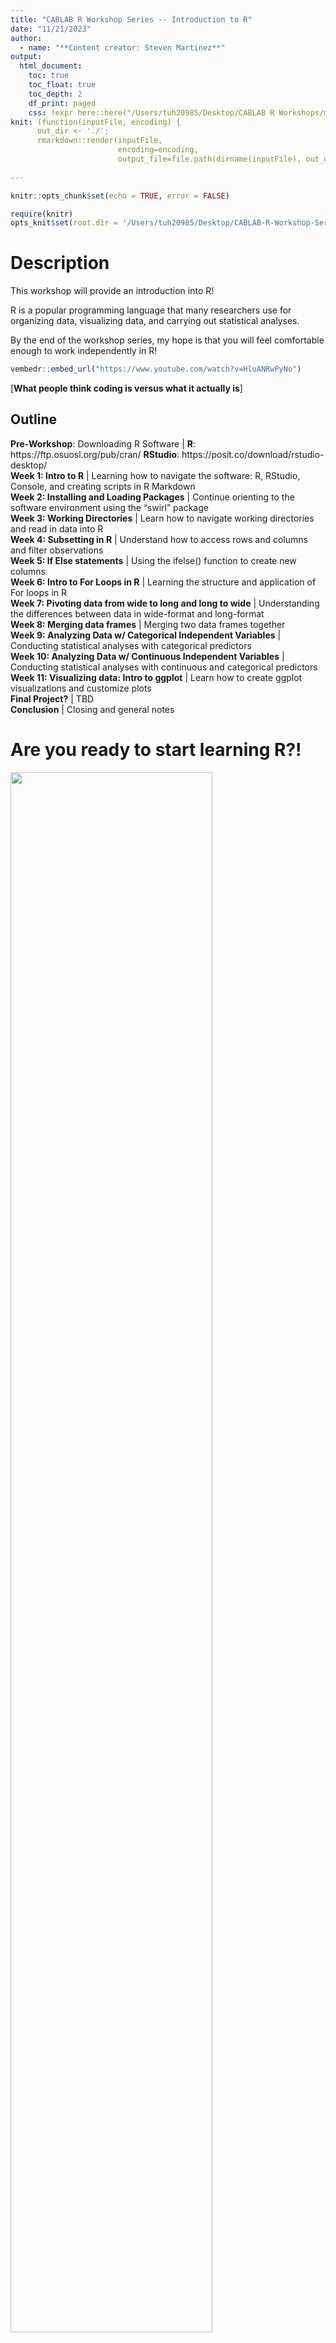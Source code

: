 ```yaml
---
title: "CABLAB R Workshop Series -- Introduction to R"
date: "11/21/2023"
author: 
  - name: "**Content creator: Steven Martinez**"
output:   
  html_document:
    toc: true
    toc_float: true
    toc_depth: 2
    df_print: paged
    css: !expr here::here("/Users/tuh20985/Desktop/CABLAB R Workshops/misc/style_bootcamp_sm.css")
knit: (function(inputFile, encoding) { 
      out_dir <- './';
      rmarkdown::render(inputFile,
                        encoding=encoding, 
                        output_file=file.path(dirname(inputFile), out_dir, 'index.html')) })
      
---
```


```r

knitr::opts_chunk$set(echo = TRUE, error = FALSE)

```


```r

require(knitr)
opts_knit$set(root.dir = '/Users/tuh20985/Desktop/CABLAB-R-Workshop-Series-main/')

```

# Description

This workshop will provide an introduction into R! 

R is a popular programming language that many researchers use for organizing data, visualizing data, and carrying out statistical analyses.

By the end of the workshop series, my hope is that you will feel comfortable enough to work independently in R!


```r
vembedr::embed_url("https://www.youtube.com/watch?v=HluANRwPyNo")
```
[**What people think coding is versus what it actually is**]



## Outline

| **Pre-Workshop**: Downloading R Software | **R**: https://ftp.osuosl.org/pub/cran/ **RStudio**: https://posit.co/download/rstudio-desktop/
| **Week 1: Intro to R** | Learning how to navigate the software: R, RStudio, Console, and creating scripts in R Markdown
| **Week 2: Installing and Loading Packages** | Continue orienting to the software environment using the "swirl" package
| **Week 3: Working Directories** | Learn how to navigate working directories and read in data into R
| **Week 4: Subsetting in R** | Understand how to access rows and columns and filter observations
| **Week 5: If Else statements** | Using the ifelse() function to create new columns
| **Week 6: Intro to For Loops in R** | Learning the structure and application of For loops in R
| **Week 7: Pivoting data from wide to long and long to wide** | Understanding the differences between data in wide-format and long-format
| **Week 8: Merging data frames** | Merging two data frames together
| **Week 9: Analyzing Data w/ Categorical Independent Variables** | Conducting statistical analyses with categorical predictors
| **Week 10: Analyzing Data w/ Continuous Independent Variables** | Conducting statistical analyses with continuous and categorical predictors
| **Week 11: Visualizing data: Intro to ggplot** | Learn how to create ggplot visualizations and customize plots
| **Final Project?** | TBD 
| **Conclusion** | Closing and general notes





# Are you ready to start learning R?!

![](R memes/Learning_R.jpeg){width=80%}



# Pre-Workshop: Downloading R Software 

Before the workshop:

1. Download a **R CRAN Mirror**, which basically just hosts the R programming language that we will be using in RStudio. https://cran.r-project.org/

2. Download **RStudio**, which is the main software that we will be using to work with R. https://posit.co/download/rstudio-desktop/

3. Download the **CABLAB-R-Workshop-Series** folder from the CABLAB R Workshop Github by pressing the green 'Code' button and downloading the ZIP folder. This is the folder containing the all the files we will be working with for the purposes of this workshop.


![](images/zip folder.png){width=100%}


# Week 1: Intro to R 

## Opening a new R Markdown File

To get things started, open R Studio. Then, let's try opening a new R Markdown document, by clicking File > New File > R Markdown...

![](images/R Markdown.png){width=100%}

This should produce a dialogue box where you can enter the name of the script and your name before selecting OK.

![](images/R Markdown script.png){width=40%}

Next, let's clear out all of the default text that appears in a new R Markdown document, which I have highlighted below:

![](images/R Markdown erase.png){width=70%}



## Intro to R Markdown

In a typical coding script, every line must contain code that the language could interpret. If you want to include notes, you have to include a hash mark (#) before any code in order for the program to “ignore this line”. So, in order to leave ourselves any notes, we had to use hash marks, which can get a bit annoying. However, an R Markdown script does the same things as a typical coding script, but it's more user friendly.

With R Markdown, any code that you would like R to interpret belongs in the coding chunk as illustrated below!

![](images/R Markdown insert code.png){width=35%}

If we want to leave notes, we don’t have to “comment it out”. We can just write long-winded narration that can help others understand why we coded what we coded and what that code does. 

That’s because a typical script will interpret any text as a command, unless the text is otherwise marked by a hashtag (#). An R markdown script only interprets things as code when we tell it to, and we tell it what is code by creating a chunk. Chunks are marked by three backticks (```) followed by a {r} and, on another line, three more backticks.

![](images/R Markdown blah blah blah.png){width=35%}

A typical script can’t make sense of this, though. We need to use R markdown scripts to do it. You might be thinking, though, that manually denoting code from non-code seems like extra work, and it is a little bit, but it can also be a lot more convenient because the output of any given chunk will appear in the R Studio Console Window. By output, we just mean the product, sum, or status of whatever calculation or item you are asking R to compute and show you.

R Markdown grants us greater control over what we see and when we see it. To demonstrate, let’s start by creating a new chunk in our markdown document and entering what we see in the image above, you can then follow along with the next bit:

```r

2 + 2

```


With a typical script, if we want to know the output of a line we ran awhile ago, we either have to rerun it or scroll through the console to find it. With Markdown we can minimize entire chunks and their output by using the minimization button [![Minimization Arrow](images/ChunkMin.png)] on the left side of the window. 

If we want to hide output, we can use the expand/collapse button [![Minimize Command](images/OutputMin.png)] on the right side of the output window.

We can choose exactly what we want to run using the the "*Run*" command [![Run Command](images/ChunkRun.png)] in the upper right corner of the chunk.

Also of note, the down-facing arrow (second icon in the upper right corner of the code block) will tell R "Run all of the blocks of command that I have before this block" [![Run All Chunks Command](images/ChunkRunAll.png)]. It can be helpful if you make a mistake and don't want to manually rerun all of the previous blocks one by one to get back to where you were. It also makes your code very easy for other people to run. They can quite literally do it with the click of a button! 

If we click the cog icon in the same tray, we can access the output options and manipulate where output appears and what it looks like, but that's beyond the scope of this review [![Settings Command](images/ChunkSettings.png)].


# Week 2: Installing and Loading Packages

## What's a "Package"?

Packages in R are synonymous with libraries in other languages. They are more or less convenient short-cuts or functions someone else already programmed to save us some work. Somebody else already figured out a very quick way to compute a function so now we don’t have to! We just use their tools to do it.

Every new package is centralized in R’s repository, so even though thousands of people are working on these things independently, you don’t need to leave R to find them. Before they can be used, they must be installed, and you can do that pretty simply:

```r

install.packages("PACKAGENAME")

```

If you need to update a package, you can just re-run the above code. If you’re using R Studio, you can also see a list of your packages and their associated descriptions in the ‘Packages’ Tab of your Viewer Window.

![**Packages tab of viewer window where one can visualize previously installed packages**](images/R Packages.png){width=50%}



Now we’ve installed a package, that doesn’t mean we can use it yet. We need to tell R “We want access to the functions this package has during this session" by calling it with the library() command.

```r

library(PACKAGENAME)

```

Notice that we drop the quotation marks now. We just specify the (case-sensitive) package name and it lets R know we are planning on using that this session.

You might be wondering why we need to take this extra step. Sometimes different packages use the same commands, so having more than one of those active at the same time could confuse R (When this does happen, R will usually tell you). Sometimes packages take up a lot of disk space, so having ALL of your packages initialized at once might leave your computer running extremely slow. It’s the same for most languages.

If we ever want to explore the functions contained within a package in conjunction with examples, we can either go to the R documentation website or type ‘??PackageName’ into the Console, which will then populate the Help Tab of the Viewer Window with information on the package.

Let's try installing and loading in a few package for practice. Let's install and load the following packages in R: naniar, report, tidyverse, dplyr, Matrix, lme4, lmerTest, and ggplot2

## Week 2 Exercise: Installing and Loading Packages
```r


  
```


```r

install.packages("naniar", repos = "http://cran.us.r-project.org")
install.packages("report", repos = "http://cran.us.r-project.org")
install.packages("tidyverse", repos = "http://cran.us.r-project.org")
install.packages("dplyr", repos = "http://cran.us.r-project.org")
install.packages("Matrix", repos = "http://cran.us.r-project.org")
install.packages("lme4", repos = "http://cran.us.r-project.org")
install.packages("lmerTest", repos = "http://cran.us.r-project.org")
install.packages("ggplot2", repos = "http://cran.us.r-project.org")

library(naniar)
library(report)
library(tidyverse)
library(dplyr)
library(Matrix)
library(lme4)
library(lmerTest)
library(ggplot2)

```

[Click for solution](https://github.com/steventmartinez/CABLAB-R-Workshop-Series/blob/main/exercise_solutions/week2_exercise.R)



##  Week 2 Assignment: Install and Load "swirl" library and complete "R Programming: The basics of programming in R"  
Swirl is a really cool package in R that teaches you R programming and data science interactively, at your own pace, and right in the R console! For our first assignment, I think swirl explains some fundamental concepts in a way better than I can, so let's tackle the **"R Programming: The basics of programming in R"** course and complete **Module 1: Basic Building Blocks** in swirl.

Some of it will make sense, and some of it won't (and that's okay!), but I think swirl does a pretty good job of orienting people to how basic operations in R work, and I think this is especially helpful before we start working with any actual data. 

Let's give this a try and we can talk through any problems people ran into during our next workshop. I've attached some screenshots below demonstrating how to install and load swirl().

![](images/R swirl 1.png){width=70%}


![](images/R swirl 2.png){width=70%}


# Week 3: Working Directories 

## Working Directories in R: What is a Working Directory?

Hopefully swirl() has helped you feel a bit more comfortable in navigating R. Today we will focus on working with directories in R.

A working directory is a fancy term that refers to the default location where R will look for files you want to load and where it will put any files you save. Like any other language or program, R needs to be told where the data that we’d like to work with is located on our computer. It doesn’t just know automatically. 

Below we'll use the getwd() command to check out where where your current working directory is.

Using the list.files() command will show you what files exist in your current working directory.

```r

getwd() #get your current working directory

list.files() #Use list.files() to check the contents of your working directory


```


## Working Directories in R: Specifying your Working Directory

In order to work with the data that we want to work with, we’ll have to tell R where the files are located, so we can create a new variable containing a filepath to make this process simple so we aren’t writing it out multiple times. Filepaths will differ based on whether you are using a Windows versus a Mac. If you're using a Windows computer, it's likely your file path will exist within your "C:/ Drive". If you're on a Mac, it's likely your file path will start with a forward slash "/". If you're not sure of your path, R makes it relatively easy to find it.

You can press tab when your cursor is to the left of the slash to see a list of directories contained within your computer.

```r
# For Windows
Path <- "C:/"

# For Mac
Path <- "/"
``` 

Here’s an example of what you should see:

![**An example of R’s Tab-Controlled drop-down menus**](images/R tab.png){width=30%}


Pressing tab again will enter into a directory, thus showing me the contents of that directory. From there, I can keep hitting tab until I get to the directory, or folder, that contains the files I want to work with. I can then save this filepath, which is just what we call a string (i.e., text that does not contain a quantitative value), as an object named Path. We do so by placing the object on the left of an equal sign (=) or an arrow (<-) and the value that object is taking on the right side of it.

Below, let's assign the filepath where our CABLAB R Workshop Series folder exists to an object called "Path".

```r

# For Windows
Path <- "C:/Users/tuh20985/Desktop/CABLAB-R-Workshop-Series-main/datasets/"

# For Mac
Path <- "/Users/tuh20985/Desktop/CABLAB-R-Workshop-Series-main/datasets/"

```

This format of assigning a value to an object is really important and we’ll keep coming back to it throughout this tutorial!


## Intro to "Fright Night" dataset
For the purposes of this project, we are going to work with the Fright Night dataset! The Fright Night project took place in 2021 at the Eastern State Penitentiary's annual "Halloween Nights" haunted house event in Philadelphia. 116 participants completed a haunted house tour as part of a research study assessing the relationship between threat and memory. 

Specifically, we explored 2 main research questions: 1) How does naturalistic threat affect memory accuracy?; and 2) Does naturalistic threat affect the way in which we communicate our memories? 

![](images/Halloween Nights.png){width=60%}

Participants toured four haunted house segments (Delirium, Take 13, Machine Shop, and Crypt) that included low-threat and high-threat segments. Delirium and Take 13 were low-threat segments, whereas Machine Shop and Crypt were high-threat segments. 

To assess memory accuracy, we focused on temporal memory accuracy specifically. Temporal memory refers to memory for the order in which events occur. To measure temporal memory within our study, we focused on accuracy on the recency discrimination task that participants completed for each haunted house segment. As part of the recency discrimination task, participants were shown pairs of trial-unique events within each haunted house segment and asked to select which event came first. In this way, we can determine the accuracy of people's temporal memory for the order of the events they experienced. 


![](images/fright night study design.png){width=70%}



![](images/recency discrimination example.png){width=70%}



![](images/recency discrimination full.png){width=70%}


To assess communication styles during memory recall, we focused on the free recall memory task where we asked participants to freely recall their memory for each haunted house segments. We fed the free recall memory transcripts into a natural language processing instrument called the Linguistic Inquiry and Word Count (LIWC) software. LIWC calculates the percentage of words in a given text that belong to linguistic categories that have been shown to index psychosocial constructs. In the example attached below, you can see the percentage of words that contribute to a linguistic category called "Authenticity" which is thought to reflect perceived honesty and genuineness, and the percentage of words that belong to a linguistic category called "Analytical Thinking", which is thought to reflect formal or logical thinking.

![](images/LIWC example.png){width=70%}


There were also 3 experimental conditions: Control, Share, and Test.

**Control condition**: Participants were instructed to tour the haunted house segment as they normally would.

**Share condition**: Participants were instructed to tour the haunted house segment in anticipation of an opportunity to post about their experience on social media afterwards.

**Test condition**: Participants were instructed to tour the haunted house segment in anticipation of being tested on their knowledge of the haunted house segment afterwards.

For the first two segments (Delirium and Take 13), all participants toured the segment in the Control condition. However, in the last two segments (Crypt and Machine Shop), some participants toured the segments in the Control condition, other participants toured Machine Shop in the Share condition and Crypt in the Test condition, while other participants toured Machine Shop in the Test condition and Crypt in the Share condition.

After completing the haunted house tour, participants were assessed at two time points: immediately afterwards and again 1-week later. During the Immediate assessments, participants completed a recency discrimination task and freely recalled their memory for 1 low-threat and 1-high threat haunted house segment. During the one week-delay assessments, participants completed a recency discrimination task and freely recalled their memory for *all* haunted house segments. Check out the study design below as well as the vignette illustrating when the three experimental conditions (i.e., Control, Share, and Test) took place throughout the haunted house tour.

![](images/fright night study design conditions.png){width=60%}


Now that we have a better idea about the study design, we can finally start working with some data!

The dataset that we will be working with for the purposes of the workshop is titled **frightnight_practice.csv**.

## What is a "data frame"?
Before we load in the data, I want to highlight a little terminology. The data that R works with is always contained within what we call a ‘dataframe’. A dataframe represents the same thing that a spreadsheet represents in Excel. It contains many cells that are situated into columns (which have names) and rows (which may or may not have names). 


## How do I load data into R?
There are many ways to load data into R and they all depend upon what format the data is in. R can handle data from .csv, .xlsx, .txt, .html, .json, SPSS, Stata, SAS, among others. R also has it’s own data format (.RDA, .Rdata). With the exception of .RDA, .csv is often the cleanest means of reading in data. We won’t cover the other formats, but they are fairly exhaustively covered *<hyperlink/in this tutorial/>*. https://www.datacamp.com/tutorial/r-data-import-tutorial

Before reading in our fright night practice data CSV file, we need to use the setwd() function to tell R where to look for our CSV file. Let's use the Path object that we created earlier.

In the most basic sense, we can load our fright night practice data CSV data file using the read.csv() function like this:
```r

setwd(Path) #use the setwd() function to assign the "Path" object that we created earlier as the working directory
df <- read.csv(file = "frightnight_practice.csv") #Load in the fright night practice csv file

```


The setwd() command accepts our Path variable and tells R where to look for our .csv file. The read.csv() command actually loads in the data. If done correctly, we should see our R Environment populate with a dataframe labeled df.

![](images/df environment.png){width=70%} 

A visualization of the Environment Window. Note that the number of observations and variables may be different from the dataframe you are currently reading in.
If you click on df in the environment, it will open in a new tab of your Source Window (The same window you are likely writing script in) where you can view it. However, we can also look at the data in our markdown file though by entering the head() command from base R, which will show us the first few lines:

```r

head(df) #will show you a subset of rows within the Data Frame
View(df) #will open up the full data frame like you would in Excel

```


Amazing! Now we have hundreds of columns of data, like we should. We might also notice that the first row of column is PID, which refers to each participant's ID. You'll see that each participant has 6 rows. Remember that there were two stages of assessment: 1) Immediately after the haunted house tour; and 2) A delay 1-week later. Participants were tested on 2 of the 4 haunted house segments during the Immediate Stage, and they were tested on all 4 haunted house segments during the One-Week Delay stage. As a result, every participant should have 6 rows.

**PID** column -- The participant IDs.

**Section** column -- The name of each haunted house segment.

**Stage** column -- Whether the assessment was immediately afterwards or 1 week later.

**Condition** column -- Participants completed the haunted house segment in the Baseline, Share, or Test condition.

**Fear.rating** column -- Participants were also asked to rate how fearful they found each haunted house segment immediately afterwards.

**TOAccuracy** column -- Their accuracy score on the recency discrimination task for each haunted house segment

**Recall** column -- their free recall for each haunted house segment



## Week 3 Exercise: Working Directories

**1)** Read in the df_wide CSV file and store it in an object called "df_wide"

**2)** Print out the first few rows using the head() function

**3)** Open up the df_wide dataframe by using the View() function OR by clicking on the df_wide dataframe in the global environment
```r


  
```

```r

# For Mac
Path <- "/Users/tuh20985/Desktop/CABLAB-R-Workshop-Series-main/datasets/"

#set working directory
setwd(Path) #use the setwd() function to assign the "Path" object that we created earlier as the working directory

#Read in the df_wide CSV file
df_wide <- read.csv(file = "df_wide.csv")

#head()
head(df_wide)

#View()
View(df_wide)

```

[Click for solution](https://github.com/steventmartinez/CABLAB-R-Workshop-Series/blob/main/exercise_solutions/week3_exercise.R)



## Week 3 Assignment: Working Directories 
There will be no week 3 assignment :) 



# Week 4: Subsetting data

By looking at the dataframe, we can see that we aren’t working with a perfectly clean dataset: some of the rows have missing data! And we don't really need all of the columns in the dataframe to do the analyses that we're interested in doing.

So how do we access rows? How do we access columns? And how can we check what data is missing?

dataframe$column will print out all the rows in that column. Let's print out all the participant IDs that exist in the data frame.

For the purposes of this week's workshop, let's read in the frightnight_practice CSV file

```r

# For Mac
Path <- "/Users/tuh20985/Desktop/CABLAB-R-Workshop-Series-main/datasets/"

#set working directory
setwd(Path) #use the setwd() function to assign the "Path" object that we created earlier as the working directory

df <- read.csv(file = "frightnight_practice.csv") #Load in the fright night practice csv file


```


```r

df$PID 

```


What if we want to see a specific row? Let’s say row 2 within that column? To reference a specific row in a given column, I can add brackets and the number of that row behind it:

The code below will print out the second row in the PID column.

```r

df$PID[2]


```


However, we can also index the column using it’s relative position. Knowing that the PID column is the first column, I can use bracket notation. Bracket notation is super helpful once you understand its structure. It helps me to think of it as [rows, columns]. Any number that appears before the comma will reference rows, and any number that appears after the comma will reference columns.

By including the name of the data frame before the bracket notation, we can pull certain rows and columns from that data frame

```r

df[1,] # print the first row across all columns
df[,2] # print column 2
df[1,2] # print the first row in column 2


```

Now that we know how to reference rows and columns, let's talk about subsetting! Subestting is when we filter rows or columns in a given data frame.

## Conditional Subsetting

Let's say we only cared about participants' experiences for the Infirmary section of the haunted house. In order to do this, let's talk about how operators work in R.

```r

#print TRUE or False for whether a row in the Section column reflects "Infirmary" or not
df$Section == "Infirmary" 

```

Notice the two equals signs (==). When two value operators (=, >, <, !) are placed next to each other in R, and many other languages, we aren’t assigning a value to an object; we are comparing the values between two different objects. In this instance, using two equals signs, if the two values are equal, it would produce a TRUE value; if not, then a FALSE. This variable which can only take the value of either True or False is called a boolean. When we tell R to compare the value on the right with this specific column, what it is mechanically doing is iterating through each row within this column, comparing the column value, and noting whether the conditional is True or False


## Subsetting rows!

So, we could theoretically plug just about any conditional statement in our subset approaches and subset the data as we wish:

Approach 1 will show how to subset specific rows that we care about using bracket notation.

Approach 2 will show how to subset specific rows using the very popular subset() function

Let's subset the rows that belong to participant 1001.
```r

# The nrow() command outputs how many rows the data frame has
# We're doing this to show that both approaches yield the same result

# Approach 1: Bracket notation
df_1001 <- df[df$PID == "1001",]
nrow(df_1001)


#Approach 2: subset() function
df_1001 <- subset(df, PID == "1001")
nrow(df_1001)

```


## Subsetting rows based on multiple conditions

What if, rather than subsetting based on one condition (i.e., rows that belong to participant 1001), we wanted to subset based on multiple conditions? 

We can take advantage of OR (i.e., |) and AND (i.e., &) operators.

Below, we will be subsetting all rows where the assessment is based on the Infirmary or Asylum haunted house segments.
```r

df_multiple_conditions <- subset(df, Section == "Infirmary" | Section == "Asylum")

```


Here, we are telling R to subset all rows where Section is equal to Infirmary OR Asylum. As you can tell, leveraging the OR (|) or ANd (&) operators within the subset() function can be especially powerful.


Now that we've talked about subsetting rows, let's talk about subsetting columns.

## Subsetting columns!

As mentioned above, we can also subset columns! We can use the same 2 approaches (bracket notation and subset() function) to subset columns

Approach 1 will show how to subset specific columns that we care about using bracket notation.

Approach 2 will show how to subset specific columns using the same subset() function

Let's subset the following columns: PID, Section, Stage, Recall

```r

# Approach 1: Bracket notation
cols <- c("PID", "Section", "Stage", "Recall") #create a vector of column names that we want to subset
df_sub <- df[, cols] #use bracket notation to pull the columns that we included in the "cols" vector from the df data frame.


#Approach 2: subset() function
df_sub <- subset(df, select=c(PID, Section, Stage, Recall))

```



## Week 4 Exercise: Subsetting data

**1)** Create a new data frame called "df2" and subset the following columns from the df data frame: PID, Section, Stage, Fear.rating, and TOAccuracy.

**2)** Do this using bracket notation

**3)** Repeating this using the subset() function.
```r


  
```

```r

#Create a new data frame called "df2" and subset the following columns from the df data frame: PID, Section, Stage, Fear.rating, and TOAccuracy
# Approach 1: Bracket notation
cols <- c("PID", "Section", "Stage", "Fear.rating", "TOAccuracy") #create a vector of column names that we want to subset
df2 <- df[, cols] #use bracket notation to pull the columns that we included in the "cols" vector from the df data frame.


#Approach 2: subset() function
df2 <- subset(df, select=c(PID, Section, Stage, Fear.rating, TOAccuracy))

```

[Click for solution](https://github.com/steventmartinez/CABLAB-R-Workshop-Series/blob/main/exercise_solutions/week4_exercise.R)


## Missing data 

What if we wanted to see which rows had missing values (e.g., NA) or not?

Let's use the is.na() function to determine which rows have missing values in the TOAccuracy column

```r

is.na(df$TOAccuracy)

```

This will produce an array of TRUEs and FALSEs of the same length as the rows in the dataframe, because each individual TRUE and FALSE is telling us whether each row in that column meets the condition we defined. If we see a FALSE in the first position, we know that the first row does NOT have a missing value. If we see a TRUE, we know that the second row does NOT have a Temporal Memory accuracy score. 

But how can we create a data frame that does not have any missing data (i.e., rows that are blank or have an 'NA' in it)?

Here, we can use bracket notation to create a new data frame called "df_complete" that only includes data that is NOT missing in the TOAccuracy column in the df data frame. By putting an exclamation point in front of the is.na() function, this is our way of telling R that we want it to do the inverse of the is.na() function!
```r

#is.na() function
df_complete <- df[!is.na(df$TOAccuracy),]


```


What if, instead of removing rows that have a missing value in ONE column, we wanted to remove any rows that have a missing value in ANY column?

Rather than using the is.na() function, I personally like to use the complete.cases() function for situations like this.

```r

df_complete <- df[complete.cases(df), ]

```

Here, we are again using bracket notation to tell R, within the df data frame, remove any rows that have a missing value in ANY column in the df data frame. Push the remaining non-empty rows into a new data object called "df.complete".



## Week 4 Assignment: Subsetting data

For this week's assignment, let's continue focusing on subsetting in R.

**1)** Create a new data frame and subset the following columns from the df data frame: PID, Section, Stage, Recall, TOAccuracy

**2)** Create a subset of the data that only contains TOAccuracy scores greater than .40

**3)** Remove any rows that have a missing value in any column

```r


  
```

```r

#Subset the following columns: PID, Section, Stage, Recall, TOAccuracy
df_clean <- subset(df, select=c(PID, Section, Stage, Recall, TOAccuracy))

#Create a subset of the data that only contains TOAccuracy scores greater than .40
df_clean <- subset(df_clean, TOAccuracy > .40)
nrow(df_clean)

#Remove any rows that have a missing value in any column
df_clean <- df_clean[complete.cases(df_clean), ]

```


# Week 5: If Else statements 

## If else statements

Let's use an If Else statement to create a new column that represents whether a Section was a high threat or low threat section.

The structure for ifelse() statements is as follows: dataframe$name_of_new_column <- if the value in the Section column has a cell that = "Infirmary", we will insert a value of "Low" in the new Threat column for that cell, else, insert a value of "High" to represent high threat. 

```r

df$Threat <- ifelse(df$Section == "Infirmary", "Low", "High")

```

However, Infirmary wasn't the only Low threat column! We need to find a way to use the ifelse() function to tell R if the Section is equal to Infirmary OR Asylum, assign a value of "Low", else, assign a value of "High".

We can do this with more than one conditions using the OR (i.e., |) operator or the AND (i.e., &) operator.

The "|" operator means OR in R language. Using the "|" operator allows you to include multiple conditions.


```r

df$Threat <- ifelse(df$Section == "Infirmary" | df$Section == "Asylum", "Low Threat", "High Threat")

```

Here, if Section == "Infirmary" OR if Section == "Asylum", assign a "Low" value in the Threat column. Else, assign a "High" value. 


## Re-organizing the position of columns

So we just created this Threat column. Any time you create a new column, it appears at the end of the data frame.

What if we wanted to organize our columns in a certain order?

We can do this in multiple ways:

Approach 1: Re-organize multiple columns in a data frame using the subset() function.

Approach 2: Re-organize one specific column in a data frame using the relocate() function.

```r

#Approach 1: Re-organize multiple columns in a data frame
df_reorganized <- subset(df, select=c(PID, Stage, Section, Group, Threat, Recall)) #if we want to include all the columns, this may take a while...

#Approach 2: Re-organize one specific column in a data frame
df_reorganized <- df %>% relocate(Threat, .after = Group) #Can relocate columns *after* a certain column
df_reorganized <- df %>% relocate(Threat, .before = Recall) #Can relocate columns *before* a certain column

```



## Week 5 Exercise: If Else statements

Given that Eastern State Penitentiary updates its haunted house segments every year, let's clarify which year haunted house segments were introduced. Infirmary and Ghostly Grounds were introduced in 2019, whereas Asylum and Devil's Den are newer segments and were introduced in 2021.

**1)** Use the ifelse() function to create a new column called Year, where, if the Section was equal to Infirmary or Ghostly Grounds, assign a value of "2019", else, assign a value of "2021".

```r


  
```

```r

df$Year <- ifelse(df$Section == "Infirmary" | df$Section == "GhostlyGrounds", "2019", "2021")


```

[Click for solution](https://github.com/steventmartinez/CABLAB-R-Workshop-Series/blob/main/exercise_solutions/week5_exercise.R)



## Week 5: More advanced ifelse statements

For the purposes of this example, let's subset a data frame with the following columns: PID, Section, Stage, Condition, TOAccuracy.

Using the ifelse() function, we're going to categorize Temporal Memory Accuracy performance in 3 groups: High, Medium, or Low.

Let's make a new column called "MemoryStrength" where a Temporal Memory Accuracy score less than or equal to .3 is "Low", any Temporal Memory Accuracy score between .3 and .7 is "Medium", and a Temporal Memory Accuracy score greater than or equal to .7 is "High".

```r

#Subset a data frame with the following columns: PID, Section, Stage, Condition, TOAccuracy.
df_memory <- subset(df, select=c(PID, Section, Stage, Condition, TOAccuracy))


#a Temporal Memory Accuracy score less than or equal to .3 is "Low"
df_memory$MemoryStrength <- ifelse(df_memory$TOAccuracy <= .3, "Low", NA)


#any Temporal Memory Accuracy score between .3 and .7 is "Medium"
df_memory$MemoryStrength <-ifelse(df_memory$TOAccuracy > .3 & df_memory$TOAccuracy < .7, "Medium", df_memory$MemoryStrength)


#a Temporal Memory Accuracy score greater than or equal to .7 is "High".
df_memory$MemoryStrength <-ifelse(df_memory$TOAccuracy >= .7, "High", df_memory$MemoryStrength)


```



## Week 5 Assignment: If Else statements

**1)** Create a new data frame and subset the following columns from the df data frame: PID, Section, Stage, Recall, WordCount

**2)** We need to categorize Word Count during free recall in 3 groups: Long, Medium, or Short.

**3)** Use the ifelse() function to create a new column called "RecallLength" that meets the following criteria: Word count less than or equal to 40 is "Short", word count in between 40 and 60 is "Medium", and word count greater than oe equal to 60 is "Long"

```r


  
```

```r

#Subset a data frame with the following columns: PID, Section, Stage, Condition, WordCount
df_recall <- subset(df, select=c(PID, Section, Stage, Condition, WordCount))


#word count less than or equal to 40 is "Short"
df_recall$RecallLength <- ifelse(df_recall$WordCount <= 40, "Short", NA)


#word count in between 40 and 60 is "Medium"
df_recall$RecallLength<-ifelse(df_recall$WordCount > 40 & df_recall$WordCount < 60, "Medium", df_recall$RecallLength)


#word count greater than oe equal to 60 is "Long"
df_recall$RecallLength <-ifelse(df_recall$WordCount >= 60, "Long", df_recall$RecallLength)


```



# Week 6: Intro to For Loops

A for-loop is one of the main control-flow constructs of the R programming language. It is used to iterate over a collection of objects, such as a vector, a list, a matrix, or a dataframe, and apply the same set of operations on each item of a given data structure. 

Below, let's walk through the general structure of a for loop and run a quick example of a for loop that will loop through and print array of numbers

```r


# -- For Loop general expression ---
for (variable in sequence) {
    expression
}


# --- Using a for loop on an array of numbers ---
for (i in 1:10) {
    print(i)
}


```

As you can see, i represents a temporary variable that iterates through each value in the 1:10 sequence.

Given that we are using the print() function to print i, the output should print the 1:10 sequence.


## If Else statements in For Loops

Before we continue with for loops, let's do a quick refresher on "if else" statements because they are integral to for loops.

Last week, we went through how to use the ifelse() function to do "if else" statements, which we can do pretty concisely. However, using an "if else" statement within a for loop is a bit different.

```r

#General structure of if statement
if (condition) {
  expression
} else {
  expression
}

```


Next, let's go through some additional examples to get a better idea of how these "if else" statements actually work!

```r

# --- Example of if statement ---
team_A <- 3 # Number of goals scored by Team A
team_B <- 1 # Number of goals scored by Team B

if (team_A > team_B){
  print ("Team A wins")
}


# --- Example of if statement with the else statement explicitly mentioned ---
team_A <- 1 # Number of goals scored by Team A
team_B <- 3 # Number of goals scored by Team B

if (team_A > team_B){
    print ("Team A will make the playoffs")
} else {
    print ("Team B will make the playoffs")
}


```


So far so good. Next, let's wrap these if else statements in a for loop, which makes these arguments especially powerful.


```r

#Create a vector that includes the numbers ranging from 1 to 10.
x2 <- 1:10                      


#For loop where, if i = 1, print "The if condition is TRUE", else, print "The if condition is FALSE"
for (i in 1:length(x2)) {  
  if (x2[i] == 1) {
      print("The if condition is TRUE") }
  else {
      print("The if condition is FALSE")
  }
}
  
```

Lets break this code down in some more detail.

**1)** for (i in 1:length(x2)) { --- "i" is a temporary variable that store the values of the current position in the range of the for loop. In this case, we are telling R that we want "i" to represent each position within the length of the x2 vector, starting at 1 and going up until 10. "i" will iterate across each of these values (1-10)

**2)** if (x2[i] == 1) { --- This if statement is saying: if the value of i within x2 == 1. Add a new { to indicate the start of the if statement 

**3)** print("The if condition is TRUE") } --- print the result if the if statement is true and add a bracket } to signify that its the end of the if statement

**4)** else { --- add a new bracket { to signify that its the start of the else statement.

**5)** print("The if condition is FALSE") } -- print the result if the if statement is false and add a bracket } to signify that its the end of the ifelse statement.

**6)** } --- add a last } to indicate the end of the for loop!



## Week 6 Exercise: Intro to For Loops

**1)** Create a vector that includes the following letters: "A", "B", "C", "D", "E", "F"

**2)** Create a for loop where, if i = A, print This value represents A", else, print "This value does not represent A"
```r


  
```

```r

#Create a vector that includes the following letters: "A", "B", "C", "D", "E", "F"
x3 <- c("A", "B", "C", "D", "E", "F")                     


#Create a for loop where, if i = A, print This value represents A", else, print "This value does not represent A"
for (i in 1:length(x3)) {  
  if (x3[i] == "A") {
      print("This value represents A") }
  else {
      print("This value does not represent A")
  }
}


```

[Click for solution](https://github.com/steventmartinez/CABLAB-R-Workshop-Series/blob/main/exercise_solutions/week6_exercise.R)


Next, let's map the for loop onto the data we've been using! I'll also try to convert the structure of the ifelse() function into the structure of a for loop "if else" statement in case that context would be helpful.

```r

#An if else statement using the ifelse() function like we did earlier
#ifelse() function
df$newcolumn <- ifelse(df$Section == "GhostlyGrounds", 1, 0)

#Let's subset data just to make things easier to see
df_example <- subset(df, select=c(PID, Section))

#Remove any rows that have a missing value in any column
df_example <- df_example[complete.cases(df_example), ]

#Create an empty new column called "newcolumn"
df_example$newcolumn <- NA

#For Loop if else statement structure
for (i in 1:nrow(df_example)) { 
  if (df_example$Section[i] == "GhostlyGrounds") { 
      df_example$newcolumn[i] <- 1 
} else {
      df_example$newcolumn[i] <- 0 
}
}


```


Let's break down this for loop code in some more detail:

**1)** i in 1:nrow will iterate over the amount of rows in the df_example data frame

**2)** if the value in the df_example$Section column is equal to GhostlyGrounds

**3)** Assign a value of 1 to the "newcolumn" column

**4)** else

**5)** Assign a value of 0 to the newcolumn column.


Hopefully these examples provide a helpful understanding of how for loops actually work in R! 
  
  

## Week 6 Assignment: Intro to For Loops

**1)** Let's create a vector called x4 that contains the following values: "A", "B", "A", "D", "A", "F"

**2)** Create a for loop that iterates across all values in x4. If the value == A, print "This value represents A", else, print "This value represents, B, D, or F"

```r


  
```
  
```r

#Let's use a new example vector for the purpose of this assignment
x4 <- c("A", "B", "A", "D", "A", "F")


#For loop time!
for (i in 1:length(x3)) {
  if (x4[i] == "A") {
    print("This value represents A")
  } else {
    print("This value represents B, D, or F")
  }
}

```





# Week 7: Pivoting data from wide to long and long to wide

## Pivot a data frame from wide to long
When data exists in a "wide" format, that means that each participant only has 1 row.

When data exists in a "long" format, that means that each participant has more than 1 row. 

For the purposes of understanding how to pivot data frames, we will be using a new CSV file where each participant will only have 1 row and for illustrative purposes, the columns will reflect each participant's Temporal Memory Accuracy score for a given haunted house segment.

Importantly, in order to do most of the analyses that we did earlier (e.g., bivariate linear regression, multiple linear regression, linear mixed effects regression), we need to have the data in **long** format. The pivot_longer() function from the tidyr package in R can be used to pivot a data frame from a wide format to a long format.

So let's walk through how to convert data from wide format to long format using the new CSV file.

```r

# For Mac
Path <- "/Users/tuh20985/Desktop/CABLAB-R-Workshop-Series-main/datasets/"

#set working directory
setwd(Path) #use the setwd() function to assign the "Path" object that we created earlier as the working directory

#Read in the df_wide.csv file
df_wide <- read.csv(file = "frightnight_wide.csv")


#Approach 1: Basic Pivot longer
df_long <- df_wide %>% pivot_longer(
                        cols=c("Asylum_TOAccuracy", "GhostlyGrounds_TOAccuracy", "DevilsDen_TOAccuracy", "Infirmary_TOAccuracy"), #The names of the columns to pivot
                        names_to = "Section", #The name for the new character column
                        values_to = "TOAccuracy") #The name for the new values column


#Approach 2: Pivot longer using grep function
df_long <- df_wide %>% pivot_longer(
                          cols = grep("_", colnames(df_wide)),
                          names_to = c("Section", ".value"), 
                          names_sep = "_",
                          values_drop_na = TRUE)

```


Here, we pivoted the data frame from wide to long format using two approaches

In Approach 1, we did a basic pivot longer to convert the data from wide to long, where the new column that we created (Section) reflects the column names that we included in the cols=c argument of the pivot_longer function. The other new column that we created, TOAccuracy, contains the values that existed in the columns that we included in the cols=c argument of the pivot_longer function.

In Approach 2, we used the grep (which is a pattern matching function) and colnames (which references column names in a data frame) functions to search for naming patterns in the column names and create a new column called "Section" and the TOAccuracy column.

By using grep("_") to find all columns with a "_" in the column names, you can use the names_to= ("Section",".value") and the names_sep = ("_") arguments such that R will use the "_" pattern to make two columns: one column called "Section" with the words before the "_" appearing as the row values. For example, let's consider the column "Asylum_TOAccuracy". In this example, we are telling R that "Asylum" will appear in the rows for the new "Section" column that we created. The other new column will be named after whatever comes after the "_" and the row values will represent the values from each column that the cols = grep("_", colnames(df_wide)) captures.

Pivot_longer took me a super long time to fully understand, but hopefully this example helps!


## Pivot a data frame from long to wide

Data can also be converted from long to wide!

The pivot_wider() function from the tidyr package in R can be used to pivot a data frame from a long format to a wide format.

For the purposes of this example and to make things easier, let's just focus on one participant and a few select columns.

```r

#Subset all rows where PID == 1001
df_one_sub <- subset(df, PID == "1001")


#Subset the PID, Stage, Section, and Recall columns
df_long <- subset(df_one_sub, select=c(PID, Stage, Section, TOAccuracy))


#Pivot wider
df_wide <- df_long %>% pivot_wider(names_from = Section, #names_from: The column whose values will be used as column names
                                      values_from = TOAccuracy) #values_from: The column whose values will be used as cell values


```


Here, we converted the data frame from long to wide!

By including the "Section" column in the "names_from" column, we are telling R that this is the column that will be used to generate column names. By including the "Recall" column in the "values_from" column, we are telling R that this is the column whose values will be used to generate row values.

As you can see, we've generated two rows per participant:

1 row that reflects the participant's Temporal Memory Accuracy score during the Immediate study visit (which only included two haunted house segments as part of the study design)

Another row that reflects the participant's Temporal Memory Accuracy score during the Delay study visit (all 4 haunted house segments as part of the study design).



## Week 7 Exercise: Pivoting data from wide to long and long to wide

**1)** Read in the df_wide_exercise CSV file

**2)** Pivot the data frame from wide to long

**3)** You should end up with 4 columns: PID, Group, Section, and TOAccuracy 
```r


  
```

```r

# For Mac
Path <- "/Users/tuh20985/Desktop/CABLAB-R-Workshop-Series-main/datasets/"

#set working directory
setwd(Path) #use the setwd() function to assign the "Path" object that we created earlier as the working directory

#Read in the df_wide_exercise.csv file
df_wide_exercise <- read.csv(file = "frightnight_wide_exercise.csv")


#Approach 1: Basic Pivot longer
df_long <- df_wide_exercise %>% pivot_longer(
                        cols=c("Asylum.TOAccuracy", "GhostlyGrounds.TOAccuracy", "DevilsDen.TOAccuracy", "Infirmary.TOAccuracy"), #The names of the columns to pivot
                        names_to = "Section", #The name for the new character column
                        values_to = "TOAccuracy") #The name for the new values column


#Approach 2: Pivot longer using grep function
df_long <- df_wide_exercise %>% pivot_longer(
                          cols = grep("\\.", colnames(df_wide_exercise)),
                          names_to = c("Section", ".value"), 
                          names_sep = "\\.",
                          values_drop_na = TRUE)

```

[Click for solution](https://github.com/steventmartinez/CABLAB-R-Workshop-Series/blob/main/exercise_solutions/week7_exercise.R)



## Week 7 Assignment: Pivoting data from wide to long and long to wide

**1)** Read in the df_wide_assignment CSV file

**2)** Use the pivot_longer function to convert the data from wide to long format

**3)** You should end up with a dataframe that has 4 columns: PID, Group, Section, and Word Count. 

```r


  
```

```r

# For Mac
Path <- "/Users/tuh20985/Desktop/CABLAB-R-Workshop-Series-main/datasets/"

#set working directory
setwd(Path) #use the setwd() function to assign the "Path" object that we created earlier as the working directory

#Read in the df_wide.csv file
df_wide_assignment <- read.csv(file = "frightnight_wide_assignment.csv")


#Approach 1: Basic Pivot longer
df_long <- df_wide_assignment %>% pivot_longer(
                        cols=c("Asylum.WordCount", "GhostlyGrounds.WordCount", "DevilsDen.WordCount", "Infirmary.WordCount"), #The names of the columns to pivot
                        names_to = "Section", #The name for the new character column
                        values_to = "WordCount") #The name for the new values column


#Approach 2: Pivot longer using grep function
df_long <- df_wide_assignment %>% pivot_longer(
                          cols = grep("\\.", colnames(df_wide_assignment)),
                          names_to = c("Section", ".value"), 
                          names_sep = "\\.",
                          values_drop_na = TRUE)

```




# Week 8: Merging data frames

Learning how to merge multiple data frames is another integral part of data cleaning.

Let's create a data frame called "df_new" that has the following columns from the df data frame: "PID", "Section", "Stage", "Threat", "Group", "Condition", and "TOAccuracy"

Next, let's subset and creating two new data frames from the df_new data frame: 1 data frame that only has assessments from the Immediate study visit, and a second data frame that has all the assessments from the 1 week Delay study visit.

```r

#Subset a data frame with the following columns: "PID", "Section", "Stage", "Threat", "Group", "Condition", and "TOAccuracy"
df_new <- subset(df, select=c("PID", "Section", "Stage", "Threat", "Group", "Condition", "TOAccuracy"))

#Create data frame that only has assessments from the Immediate study visit
Immediate.df <- subset(df_new, Stage == "Immediate")


#Create data frame that only has assessments from the Delay study visit
Delay.df <- subset(df_new, Stage == "Delay")


```


Next, let's create a new column in each data frame for illustrative purposes. Let's use an ifelse statement to create a new column called "MemoryStrength", where if TOAccuracy is greater than .50, we'll classify that memory as a "Strong" memory, else, we'll classify it as a "Weak" memory. 

After creating the column, we'll try two approaches to merging the two data frames (Immediate.df and Delay.df) into one data frame.

Approach 1 will illustrate an incorrect approach toward merging data frames as it will yield duplicate columns

Approach 2 will illustrate a correct approach toward merging data frames as it will not yield duplicate columns

```r

Immediate.df$MemoryStrength <- ifelse(Immediate.df$TOAccuracy > .50, "Strong", "Weak")

Delay.df$MemoryStrength <- ifelse(Delay.df$TOAccuracy > .50, "Strong", "Weak")


#Approach 1 -- WRONG
data.merged <- merge(Immediate.df, Delay.df, by="PID")


#Approach 2  -- CORRECT
data.merged <- merge(Immediate.df, Delay.df, by=c("PID", "Section", "Stage", "Threat", "Group", "Condition", "TOAccuracy", "MemoryStrength"), all.x=TRUE, all.y=TRUE)


```


As we can see, Approach 1 yielded duplicate columns for all columns except PID, because we explicitly defined that we wished to merge by the PID column in the code.

In Approach 2, because we fed all of the columns that are shared across the Immediate.df data frame and the Delay.df data frame, R understood that we wanted to merge the two data frames by those columns.

Here's some more info about the all.x and all.y arguments in the merge() function that may be helpful: all.x=TRUE is logical; which means if TRUE, then all extra rows that exist in one data frame but not the other, will be added to the data frame. In other words, each row in X data frame that has no matching row in Y data frame will be added to the new data frame. Same philosophy applies for all.y=TRUE

The main takeaway here is that R needs to understand which columns you wish to merge the two data frames by. In other words, if columns from two different data frames share the same column name, we need to tell R that those columns are in fact the same, which we can do by feeding R the exact column names that we wish to merge by. Importantly, there are many different ways to go about merging data frames (some don't involve writing each individual column name, which saves a lot of time), but for the purposes of an introduction into this space, it's super important to be mindful of how R merges columns.



## Week 8 Exercise: Merging data frames

**1)** Subset two data frames from the df_new data frame that we created earlier: 1 data frame called "low_df" that only contains rows where the Temporal Memory Accuracy score is less than .5. A second data frame that only contains rows where the Temporal Memory Accuracy score is greater than .5.

**2)** Merge the two data frames back together and create a new data frame called "merged_data"

```r


  
```

```r

#Subset a data frame with the following columns: "PID", "Section", "Stage", "Threat", "Group", "Condition", and "TOAccuracy"
df_new <- subset(df, select=c("PID", "Section", "Stage", "Threat", "Group", "Condition", "TOAccuracy"))

#Subset rows where the TOAccuracy score is less than .5
low.df <- subset(df_new, TOAccuracy < .5)

#Subset rows where the TOAccuracy score is greater than .5
high.df <- subset(df_new, TOAccuracy > .5)

#Merge the two data frames back together
merged_data <- merge(low.df, high.df, by=c("PID", "Section", "Stage", "Threat", "Group", "Condition", "TOAccuracy"), all.x=TRUE, all.y=TRUE)

```

[Click for solution](https://github.com/steventmartinez/CABLAB-R-Workshop-Series/blob/main/exercise_solutions/week8_exercise.R)


## Week 8 Assignment: Merging data frames

**1)** Subset the following columns from the original df data frame: PID, Stage, Section, Recall.

**2)** Create two new data frames. One data frame will contain rows that reflect touring the Infirmary or Devil's Den haunted house sections. The other data frame will contain rows that reflect touring Asylumn or Ghostly Grounds haunted house sections.

**3)** Create a new column called fear_level in both data frames. If the Section is equal to Devil's Den, assign a value of "scary" to the new fear_level column, else, assign a value of "not scary". For the second data frame, if the Section is equal to Ghostly Grounds, assign a value of "scary" to the new fear_level column, else, assign a value of "not scary".

**4)** Merge the two data frames back together and store it in a new data frame!

```r


  
```

```r

#One data frame will contain rows that reflect touring the Infirmary or Devil's Den haunted house sections
ID.df <- subset(df, Section == "Infirmary" | Section == "DevilsDen")


#The other data frame will contain rows that reflect touring Asylum or Ghostly Grounds haunted house sections.
DA.df <- subset(df, Section == "Asylum" | Section == "GhostlyGrounds")


#Create fear.level column
ID.df$fear.level <- ifelse(ID.df$Section == "DevilsDen", "scary", "not scary")
DA.df$fear.level <- ifelse(DA.df$Section == "GhostlyGrounds", "scary", "not scary")


#Merge data frames
data.merged <- merge(ID.df, DA.df, by=c("PID", "Section", "Stage", "Threat", "Group", "Condition", "Recall", "Time_HH", "Fear.rating", "TOAccuracy", "Analytic", "Authentic", "Clout", "Tone", "fear.level"), all.x=TRUE, all.y=TRUE)



```





# Week 9: Data cleaning

Up until now, we've learned a lot of isolated functions, but we haven't really 'cleaned up' any data in the traditional sense. This workshop will focus on cleaning up data and for that, we'll plan to use the frightnight_raw.csv file, so let's read it in!

```r

# For Mac
Path <- "/Users/tuh20985/Desktop/CABLAB-R-Workshop-Series-main/datasets/"

setwd(Path) #use the setwd() function to assign the "Path" object that we created earlier as the working directory

df_raw <- read.csv(file = "frightnight_raw.csv") #Load in the fright night raw csv file


```


As we can see, this data frame is pretty messy! No column names, columns are not in order, there are missing values, and the data is in wide format! Let's work on cleaning this up and start by adding some column names (which we haven't talked about, yet!).

```r

#Use the colnames() function to print out the column names in an existing data frame
colnames(df_raw)

#Let's print out the first row which has the header for the columns we're interested in.
df_raw[1,]


#Two ways you can replace column names.
#Approach 1: replace one column name at a time
colnames(df_raw)[colnames(df_raw) == "Q1"] = "PID"

#Approach 2: Create a vector of column names and replace the old column names with the new column names
cols <- c("PID", "Aslyum.WordCount", "GhostlyGrounds.WordCount", "DevilsDen.WordCount", "Infirmary.WordCount", "Group", "Aslyum_TOAccuracy", "GhostlyGrounds_TOAccuracy", "DevilsDen_TOAccuracy", "Infirmary_TOAccuracy")

#Use the colnames() function to replace the old column names with the new column names stored in the "cols" vector
colnames(df_raw) <- cols


```

Okay, now that we have some decent column names, it looks like we don't need that first row anymore. Let's remove that row using bracket notation.

```r

df_raw <- df_raw[-1,]

```


Next, let's re-order the columns in a way that's more readable. Although there are many different ways to re-order a dataframe, using the subset() function is often the easiest. While we've mainly used the subset() functions to pull out certain columns, we can also use it to re-order columns in a data frame like below.

```r

df_raw <- subset(df_raw, select=c(PID, Group, Aslyum.WordCount, GhostlyGrounds.WordCount, DevilsDen.WordCount, Infirmary.WordCount, Aslyum_TOAccuracy, GhostlyGrounds_TOAccuracy, DevilsDen_TOAccuracy, Infirmary_TOAccuracy))

```


Here, we'll leverage bracket notation and use the complete.cases function to remove any rows that have a missing value in ANY column in the df data frame. We'll subset the remaining non-empty rows into the df_raw data object.

```r

df_complete <- df_raw[complete.cases(df_raw), ]

```


Nice! At this point our dataset is starting to come together, but it's still in wide_format. Let's use the pivot_longer function to turn this data from wide format to long format. In the example below, we'll use the grep function to leverage the use of patterns in our column names and make things easier to pivot.

```r

#Subset the Word Count columns
df_wordcount <- subset(df_complete, select=c(PID, Group, Aslyum.WordCount, GhostlyGrounds.WordCount, DevilsDen.WordCount, Infirmary.WordCount))

#Pivot the Word Count columns
df_wordcount_long <- df_wordcount %>% pivot_longer(
                          cols = grep("\\.", colnames(df_wordcount)),
                          names_to = c("Section", ".value"), 
                          names_sep = "\\.",
                          values_drop_na = TRUE)


#Subset the TOAccuracy columns
df_TOAccuracy <- subset(df_complete, select=c(PID, Group, Aslyum_TOAccuracy, GhostlyGrounds_TOAccuracy, DevilsDen_TOAccuracy, Infirmary_TOAccuracy))

#Pivot the TOAccuracy columns
df_TOAccuracy_long <- df_TOAccuracy %>% pivot_longer(
                          cols = grep("_", colnames(df_TOAccuracy)),
                          names_to = c("Section", ".value"), 
                          names_sep = "_",
                          values_drop_na = TRUE)


#Merge the data frames back together!
df_complete_clean <- merge(df_wordcount_long, df_TOAccuracy_long, by=c("PID", "Group", "Section"), all.x=TRUE, all.y=TRUE)


```


Amazing! Next, let's use the ifelse() function to create a new "Threat" column, where, if the Section is equal to Infirmary or Asylum, we assign a value of "Low", else, we assign a value of "High".
```r

#Use the ifelse() function to create a new "Threat" column to define the low-threat and high-threat segments.
df_complete_clean$Threat <- ifelse(df_complete_clean$Section == "Infirmary" | df_complete_clean$Section == "Asylum", "Low", "High")


#Let's also re-order the Threat column
df_complete_clean <- df_complete_clean %>% relocate(Threat, .after = Group)


```

Look at how nice our data frame looks now! If we wanted to, we could move forward with conducting some analyses. Speaking of analyses, we'll start talking about how to complete statistical analyses in R starting next week!


## Week 9 Assignment: Data cleaning

**1)** Read in the frightnight_raw_assignment CSV file

**2)** Rename the columns in a way that makes sense to you

**3)** Remove the second row since we no longer need the column headers

**4)** Remove any row that has a missing value in any column!

**5)** Pivot the data from long to wide such that you end up with a data frame that has 4 columns: PID, Group, Section, Fear

**6)** Re-organize the position of the columns so that the final data frame appears as follows: PID, Section, Group, Fear

```r


  
```

```r

#1) Read in the frightnight_raw_assignment CSV file
Path <- "/Users/tuh20985/Desktop/CABLAB-R-Workshop-Series-main/datasets/"

setwd(Path) #use the setwd() function to assign the "Path" object that we created earlier as the working directory

df_raw_assignment <- read.csv(file = "frightnight_raw_assignment.csv") #Load in the fright night raw csv file


#2) Rename the columns in a way that makes sense to you
#Approach 2: Create a vector of column names and replace the old column names with the new column names
cols <- c("PID", "Asylum_Fear", "Infirmary_Fear", "DevilsDen_Fear", "GhostlyGrounds_Fear", "Group")

#Use the colnames() function to replace the old column names with the new column names stored in the "cols" vector
colnames(df_raw_assignment) <- cols


#3) Remove the second row since we no longer need the column headers
df_raw_assignment <- df_raw_assignment[-1,]


#4) Remove any row that has a missing value in any column!
df_raw_assignment_complete <- df_raw_assignment[complete.cases(df_raw_assignment), ]


#5) Pivot the data from long to wide such that you end up with a data frame that has 4 columns: PID, Group, Section, Fear
df_raw_assignment_long <- df_raw_assignment_complete %>% pivot_longer(
                          cols = grep("_", colnames(df_raw_assignment_complete)),
                          names_to = c("Section", ".value"), 
                          names_sep = "_",
                          values_drop_na = TRUE)

#6) Re-organize the position of the columns so that the final data frame appears as follows: PID, Section, Group, Fear
df_assignment.comp <- subset(df_raw_assignment_long, select=c(PID, Section, Group, Fear))


```




# Week 10: Analyzing Data w/ Categorical Independent Variables

**Next, we are going to start talking about different types of statistical analyses in R!**


![](R memes/psychology statistics.jpeg){width=80%}


Before we do that, it's super important to recognize the different data types that R uses.

Some of the common data types include: character, factor, numeric, integer.

We can use the str() function to help which columns are which data types across the entire data frame.

We'll also learn how to convert columns into different data types ahead of our analyses. For example, the Section column represents 4 haunted house sections: Infirmary, Asylum, Devil's Den, and Ghostly Grounds. When reading in the fright night practice dataset into R, R will treat the Section column as a character column (because the column contains words). However, for the purposes of our analyses, the Section column represents more than just characters. It represents 4 categories that we think could lead to differences in a dependent variable (i.e., TOAccuracy).

The same logic would apply to other columns that R treats as characters, but we actually consider to represent different categories. These columns include: group, Threat, Condition, Time_HH. Let's convert those columns from character to factor.

We can also treat data types as numeric. Although R correctly treats the TOAccuracy, Authentic, Analytic, Clout, and Tone columns as numeric columns, let's use the as.numeric() function to make sure these columns are treated numerically just for the sake of practice.

## Data types in R
```r

str(df) #str() function is a helpful tool for seeing the data types for a data frame


#Convert Section, Group, Threat, and Condition, and Time_HH columns into Factor columns
df$Section <- as.factor(df$Section)
df$Group <- as.factor(df$Group)
df$Threat <- as.factor(df$Threat)
df$Condition <- as.factor(df$Condition)
df$Time_HH <- as.factor(df$Time_HH)


#Convert TOAccuracy, Authentic, Analytic, Clout, and Tone columns to numeric
df$TOAccuracy <- as.numeric(df$TOAccuracy)
df$Authentic <- as.numeric(df$Authentic)
df$Analytic <- as.numeric(df$Analytic)
df$Clout <- as.numeric(df$Clout)
df$Tone <- as.numeric(df$Tone)


```

As you can see, converting columns into different data types isn't too tricky at all! It's a good habit to ensure your variables are in the correct data type before carrying out any analyses.


## Create data frame for analyses
Next, we will move forward with learning some common statistical analyses in R including t-tests, ANOVAs, linear regressions, and multiple linear regressions. As a reminder, this workshop won't dive too deep into the statistical theory behind each analysis, but will help us learn how to run these analyses in R.

Before we start any analyses, let's subset a dataframe with the columns we want to focus on as we explore some research questions.

```r

#Subset the following columns: PID, Section, Stage, Threat, Group, Condition, Recall, Time_HH, Fear.rating, TOAccuracy, Analytic, Authentic, Clout, Tone
df_analyses <- subset(df, select=c(PID, Section, Stage, Threat, Group, Condition, Recall, Time_HH, Fear.rating, TOAccuracy, Analytic, Authentic, Clout, Tone))

#Subset only the One-Week Delay
df_analyses <- subset(df_analyses, Stage == "Delay")

#Subset only rows for Ghostly Grounds
df_analyses <- subset(df_analyses, Section == "GhostlyGrounds")

#Let's also remove rows with NA in any column of data frame
df_analyses <- df_analyses[complete.cases(df_analyses), ]


```


## T-Tests!

A T-Test can be used when both the predictor variable consists of two categorical options and the outcome or dependent variable is numeric in value. A T-Test tells you how significant the differences between these categories or groups are. In other words, it lets you know if the differences between the means of two groups could have observed by chance. We could imagine a situation where an evil teacher told half of the class before a test the right chapter to study from and told the other half of the class the wrong chapter to study from. The two categories or groups might be Right Chapter and Wrong Chapter and the outcome variable would be Test Score. Using a T-Test, we could determine whether studying from the right materials produces higher test scores. Within the context of our data, we could ask a question like whether participants assigned to an Experimental condition (e.g., Role-assigned) or Control condition (e.g., Control) demonstrate significant differences in temporal memory accuracy?

**QUESTION**: Do role-assigned and control participants differ significantly in their temporal memory accuracy?

**HYPOTHESIS**: "On average, role-assigned participants who were assigned to a specific goal while touring the haunted house segment will have better temporal memory accuracy compared to control participants"

**RELEVANT VARIABLES**: Dependent: TOAccuracy (numeric) Independent: Group (Factor)

**ANALYSIS**: Two-Sample T-Test


```r

model1 <- t.test(x = df_analyses$TOAccuracy[df_analyses$Group == "Role-assignment"],
                y = df_analyses$TOAccuracy[df_analyses$Group == "Control"],
                paired = FALSE,
                alternative = "two.sided")

```


Okay, so let's run the actual t-test. We'll need to use conditional statements again to specify our variables. What we are comparing here are the mean values of temporal memory accuracy for role-assigned and control participants. As such, we are going to specify we want to see temporal memory accuracy when Group == "Role-assignment" and when Group == "Control. We next have an argument which asks us whether this study is a within-subjects or a between-subjects design. This question is between-subjects, since each participant is either role-assigned or control for this study, so we mark that as FALSE. Lastly, R is asking us to define our alternative hypothesis, which is a little beyond the scope of this review, so you will have to take my word that “two.sided” is the right call. 

Lastly, when we look at T-Tests, standard deviations are very important, but the t.test() function won’t automatically generate those. We are using the sd() function to capture the standard deviation of reaction action, and we’re adding the argument (na.rm) that tells R to ignore any row that has a value of N/A.

```r

sd(df_analyses$TOAccuracy, na.rm = T)

```



So it looks like our hypothesis did NOT pan out! We do not see statistically significant differences, judging by the  p-value (t = -0.58167, df = 425.54, p-value = 0.5611). To make interpretations even easier, we can pull out a nifty little tool from the report package. report() will save us the trouble and summarize the results of our test (albeit a little imperfectly) for us.

```r

report(model1)

```


## ANOVAs

An ANOVA, or Analysis of Variance, can be used when both the predictor variable or variables consist of two or more *categorical* options and the outcome or dependent variable is *numeric* in value. Much like a T-Test, ANOVA tells you how significant the differences between these categories or groups are. The advantage over T-tests is that we can compare multiple groups or categories in one analysis. We could revisit our last horrible example and imagine that the evil teacher tells one group right chapter to study from, one group the wrong chapter to study from, and one group to not study at all. An ANOVA test will tell us whether any of these three groups are different from one another (but not necessarily which specific groups are different from one another). Within the context of our data, we could use this type of test to determine whether there are any condition-related differences in temporal memory accuracy.

**QUESTION**: Are there differences in gray matter volume by experimental condition?

**HYPOTHESIS**: Differences will exist in temporal memory accuracy by condition

**RELEVANT VARIABLES**: Dependent: TOAccuracy (numeric) Independent: Condition (Factor)

**ANALYSIS**: ANOVA

Pay close attention to the formatting of the syntax here. It is the standard way in which we specify most statistical models in R, whether for regression, ANOVA, hierarchical modeling etc.

Due to the study design, the only time participants ever had a Role-assignment was in the last two segments (DevilsDen and GhostlyGrounds). As a result, for these analyses, we'll have to subset rows that reflect either Devils Den or Ghostly Grounds.

```r

model2 <- aov(TOAccuracy ~ Condition, data = df_analyses) #create ANOVA model and store in an object called m2

```


The Base R command we use to specify that this is an ANOVA model is aov(). We then place our outcome/criterion/dependent variable next, followed by a tilde (~). Following the tilde comes the predictor/independent variable(s). Once the model has been specified, we note its end with a comma and tell the model where the data exists. Now if we run this model, we’ll see a new object by the name aov. But when we call that object…

```r

model2

```


… the information isn’t really formatted in a way that’s immediately meaningful or understandable. We typically look towards metrics like p values or means to understand ANOVA results and those are not present here. In order to see those, we need to summarize the ANOVA object.

```r

summary(model2)

```


Now we can see the variable we were exploring to the left with it’s related degrees of freedom, sum of squares, mean square value, F vlaue, and p value to its right, respectively. The summary function uses the significance code at the bottom, so we see we again only find a relationship that trends significance.

The report function works equally well on ANOVA objects as well.
```r

report(model2)

```


We can add more variables to our model though. What if we wanted to explore the main effects of Condition and the time of the haunted house tour (Time_HH) on Temporal Memory Accuracy? There were 3 nightly slots for the haunted house tour: 6:30PM, 7:30PM, 8:30PM. What if, for whatever reason, completing the haunted house tour at 7:30PM was more memorable than completing it at 6:30PM or 8:30PM? Maybe 7:30PM was the peak time of the haunted house tour and added to the memorability of the experience. Adding the Time_HH variable to the model will help us look at that
```r

model3 <- aov(TOAccuracy ~ Condition  + Time_HH, data = df_analyses)

summary(model3)

```


All of a sudden, when we add Section into the model, we see that there is a significant difference in Temporal Memory Accuracy by Section. That’s pretty interesting! Of course, we don’t yet know whether Temporal Memory Accuracy was better for Devils Den or Ghostly Grounds.


## Week 10 Exercise: Analyzing Data w/ Categorical Independent Variables

**1)** Conduct an ANOVA test assessing whether experimental condition predicted differences in how Analytically someone recalls their memory and store the model in an object called m1

**2)** Focus on these relevant variables: Dependent: Analytic (numeric) Independent: Condition (Factor)

**3)** Use the summary() function to print the model output and try to intepret the model yourself

**4)** Use the report() function to print the model interpretation

```r


  
```

```r

#Conduct an ANOVA testing assessing whether experimental condition predicted differences in how Analytically someone recalls their memory and store the model in an object called m1
m1 <- aov(Analytic ~ Condition, data = df_analyses)

#Use the summary() function to print the model output and try to intepret the model yourself
summary(m1)

#Use the report() function to print the model interpretation
report(m1)


```

[Click for solution](https://github.com/steventmartinez/CABLAB-R-Workshop-Series/blob/main/exercise_solutions/week10_exercise.R)



## Week 10 Assignment: Analyzing Data w/ Categorical Independent Variables 

I’m curious whether differences in Group (Role-assignment versus Control) is associated with differences in how Authentically someone recalls their memory.

**1)** Run a t-test to test whether differences in Group (Role-assignment versus Control) is associated with differences in how Authentically someone recalls their memory.

**2)** Store the t-test in a model called "model2"

**3)** Print model 2 and try to interpret the output yourself.

**4)** Run the report() function to try to see whether your interpretation matches.

```r


  
```

```r

#Run a t-test to test whether differences in Group (Role-assignment versus Control) is associated with differences in how Authentically someone recalls their memory.
model2 <- t.test(x = df_analyses$Authentic[df_analyses$Group == "Role-assignment"],
                y = df_analyses$Authentic[df_analyses$Group == "Control"],
                paired = FALSE,
                alternative = "two.sided")

#Print model 2 and try to interpret the output yourself.
model2

#Run the report() function to try to see whether your interpretation matches.
report(model2)

```


[Click for solution](https://github.com/steventmartinez/CABLAB-R-Workshop-Series/blob/main/exercise_solutions/week10_assignment.R)




# Week 11: Analyzing Data w/ Continuous Independent Variables

We just finished covering analyses that use qualitative, categorical predictors. Next, we'll cover analyses that use quantitative, numeric predictors, probably most common of which is linear regression. Regression can come in many flavors, including bivariate linear regression, multivariate linear regression, and binary logistic regression. We won’t get too much into the theory, but we'll work through some useful tools and syntax to get you prepared to use R on your own.


## Bivariate Linear Regression
A bivariate linear regression can be used when both the predictor variable (X) and outcome variable(Y) consist of continuous numeric values. A linear regression tells us how predictive of Y that X is. In other words, if we measured temperature and ice cream sales, we might find, using linear regression that as temperature increases, we could predict with decent accuracy that ice cream sales would increase as well, and we could predict how many ice cream sales we expect to see for any one value of temperature. Within the context of our data, we could ask a question like whether the accuracy of someone's memory (i.e., temporal memory accuracy) predicts how authentically the person would communicate their memory. 

**QUESTION**: Does temporal memory accuracy predict an Authentic style of communication?

**HYPOTHESIS**: As temporal memory accuracy increases, Authenticity during memory recall will increase.

**RELEVANT VARIABLES**: Dependent: Temporal Memory Accuracy (numeric) Independent: Authentic (numeric)

**ANALYSIS**: Bivariate Linear Regression

You’re going to notice right off the bat that the structure of the syntax here looks awfully similar to what we just did in ANOVA. We start by noting our method with the lm() function (Linear Modeling). We then note our outcome variable, add a tilde (~), note our predictor(s), and finally note our datasource.


```r

m1 <- lm(Authentic ~ TOAccuracy, data = df_analyses) #create bivariate linear regression and store in an object called "m1"

```

Just like ANOVA, we need to use a summary() function to read the data.

```r

summary(m1) #use summary() function to print summary for m1 bivariate linear model

```


Lastly, we can run the report() function for linear models as well!

```r

report(m1) #use report() function to print report for m1 bivariate linear model

```



## Multivariate Linear Regression
A multivariate linear regression builds upon bivariate regression by allowing for multiple predictors. If we measured temperature, ice cream sales, and the time since someone last ate, we might find that our previously specified model is now even more accurate because of the addition of the “time since last ate” variable. Within the context of our data, let’s examine how the time of the haunted house tour interacts with Temporal Memory Accuracy to predict Authenticity during memory recall.

**QUESTION**: Does the interaction of Temporal Memory Accuracy and Time of Haunted House Tour predict how Authentically someone will recall their memory?

**HYPOTHESIS**: The time of the haunted house tour will interact with temporal memory accuracy to predict differences in how Authentically people recall their memory

**RELEVANT VARIABLES**: Dependent: Authentic (numeric) Independent: Temporal Memory Accuracy (numeric) Independent: Time_HH (factor)

**ANALYSIS**: Multivariate Linear Regression


```r

m2 <- lm(Authentic ~ TOAccuracy*Time_HH, data = df_analyses)

summary(m2)

report(m2)


```


Hmm, so it looks like something is happening with the 7:30PM time slot of the haunted house tours! The relationship between Temporal Memory Accuracy and the 7:30PM time slot leads to differences in Authenticity compared to the relationship between Temporal Memory Accuracy and the 6:30PM or 8:30PM time slots.


While linear regression is a very popular statistical analysis, sometimes it's preferable to use a linear mixed effects model!


![](R memes/theoffice.jpeg)



## Linear Mixed Effects Models

Up until this point, we've been working with a dataset where each participant only has 1 row. However, most of the time, our research questions revolve around repeated measures, which involves each participant having multiple rows. For example, we're not just interested in how participants remembered the Ghostly Grounds segment; we actually care about how they remembered *all* the haunted house segments.

Linear mixed effect models involve multiple measures per subject -- each person has multiple temporal memory accuracy responses. 

This violates the independence assumption: Multiple responses from the same subject cannot be regarded as independent from each other.

Since every person has a slightly different memory store, this is going to be an idiosyncratic factor that affects all responses from the same subject, thus rendering these different responses inter-dependent rather than independent.

The way we're going to deal with this situation is to add a random effect for subject.

This allows us to resolve this non-independence by assuming a different 'baseline' memory value for each subject.

So subject 1 may have a mean temporal memory accuracy score of .5 across the haunted house segments and subject 2 may have a mean temporal memory accuracy score of .2

We can model these individual differences by assuming different random intercepts for each subject. By assuming different random intercepts for each subject, we are essentially saying that everyone's "starting point" or "baseline" is different.

Linear mixed effects models rely on *fixed* effects and *random* effects. Fixed effects refers to traditional independent variables that we are interested in examining whether they predict dependent variables. Random effects allow us to account for individual difference. In other words, above and beyond individual differences per subject, does the fixed effect X predict Y?

However, linear mixed effects models work a bit differently than linear regressions or multiple linear regressions. For linear mixed effect models, we need to include two models: a "baseline" model and a "testing" model. We'll revisit this structure in the example below.

For this analyses, we will use a different dataset that includes multiple measures per subject.

**QUESTION**: Do differences in Threat lead to differences in Temporal Memory Accuracy?

**HYPOTHESIS**: People will remember the order of high-threat events better compared to low-threat events.

**RELEVANT VARIABLES**: Dependent: TOAccuracy (numeric) Independent: Threat (factor) 

**ANALYSIS**: Mixed effects regression


```r

#Create a new dataframe that includes the following columns: PID, Section, Stage, Threat, Group, Condition, Recall, Time_HH, Fear.rating, TOAccuracy, Analytic, Authentic, Clout, Tone
df_mixed <- subset(df, select=c(PID, Section, Stage, Threat, Group, Condition, Recall, Time_HH, Fear.rating, TOAccuracy, Analytic, Authentic, Clout, Tone))

#Remove rows that have a missing value in any column
df_mixed <- df_mixed[complete.cases(df_mixed), ]

#Baseline model: Dependent variable and random effect
m1 <- lmer(TOAccuracy ~ (1|PID), data = df_mixed)

#Testing model: Dependent variable, fixed effect(s) and random effect
m2 <- lmer(TOAccuracy ~ Threat + (1|PID), data = df_mixed)

#Use the anova() function to determine the significance of the fixed effect
anova(m1, m2)


```

In this example, we established a baseline model that included our dependent variable (Temporal Memory Accuracy scores) and the random effect (1|PID). We also established a testing model that included our dependent variable (Temporal Memory Accuracy scores), a fixed effect (Threat), and the random effect (1|PID). In this way, by building two models that differ by one variable (Threat), we can use the anova() function to determine whether the effect of Threat on Temporal Memory Accuracy scores is significant.

It also may be helpful to recognize that in this example, Threat is the fixed effect, whereas (1|PID) is a random effect that assumes different random intercepts for each subject. We also see that our hypothesis was correct! People demonstrated greater temporal memory accuracy for high-threat segments (Devil's Den, Ghostly Grounds) compared to low-threat segments (Infirmary, Asylum).

We can also add in more fixed effects!

**QUESTION**: Does temporal memory accuracy interact with threat and lead to differences in how Authentically someone communicates their memory?

**HYPOTHESIS**: Temporal memory accuracy will interact with threat to predict differences in how people Authentically recall their memory.

**RELEVANT VARIABLES**: Dependent: Authentic (numeric) Independent: TOAccuracy (numeric) Independent: Threat (factor) 

**ANALYSIS**: Mixed effects regression

```r

#Baseline model: Dependent variable, fixed effects, and random effect
m3 <- lmer(Authentic ~ TOAccuracy + Threat + (1|PID), data = df_mixed)

#Testing model: Dependent variable, interaction between fixed effects, and random effect
m4 <- lmer(Authentic ~ TOAccuracy*Threat + (1|PID), data = df_mixed)

#Use the anova() function to determine the significance of the fixed effect
anova(m3, m4)

```

In this case, TOAccuracy and Threat are our fixed effects, whereas (1|PID) is our random effect. This time, our hypothesis did not pan out! The interaction between Temporal Memory Accuracy and Threat was unrelated to how Authentically people recalled their memories.



## Week 11 Exercise: Analyzing Data w/ Continuous Independent Variables

**1)** Conduct a multiple linear regression assessing whether Time of Haunted house and Temporal Memory Accuracy independently predicted differences in how Analytically someone recalled their memory and store the model in an object called m1.

**2)** Focus on these relevant variables: Dependent: Analytic (numeric) Independent: Temporal Memory Accuracy (numeric), Independent: Time of Haunted House (Factor)

**3)** Use the summary() function to print the model output and try to interpret the model yourself

**4)** Use the report() function to print the model interpretation

```r


  
```


```r

#Conduct a multiple linear regression assessing whether Time of Haunted house and Temporal Memory Accuracy independently predicted differences in how Analytically someone recalled their memory and store the model in an object called m1.
m1 <- lm(Authentic ~ TOAccuracy + Time_HH, data = df_analyses)

#Use the summary() function to print the model output and try to intepret the model yourself
summary(m1)

#Use the report() function to print the model interpretation
report(m1)


```

[Click for solution](https://github.com/steventmartinez/CABLAB-R-Workshop-Series/blob/main/exercise_solutions/week11_exercise.R)




## Week 11 Assignment: Analyzing Data w/ Continuous Independent Variables

As part of the week 10 R assignment, let's explore a new research question.

**QUESTION**: Does temporal memory accuracy OR threat interact predict differences in how negatively someone communicates their memory?

**HYPOTHESIS**: Temporal memory accuracy will not predict differences in how negatively people recall their memory. Threat will predict differences in how negatively people recall their memory.

**RELEVANT VARIABLES**: Dependent: Tone (numeric) Independent: TOAccuracy (numeric) Independent: Threat (factor) 

**ANALYSIS**: Mixed effects regression


**1)** Create a new dataframe that includes the following columns: PID, Section, Stage, Threat, Group, Condition, Recall, Time_HH, Fear.rating, TOAccuracy, Analytic, Authentic, Clout, Tone

**2)** Run a linear mixed effects model that assesses the relationship between Tone and Temporal Memory Accuracy and Threat. Make sure to include a random effect that accounts for individual differences.

**3)** Store the model in a data object called "m5"

**4)** Print the summary of the model and try to interpret the model yourself

**5)** Use the report() function to print out an interpretation of the model and see if your interpretation matches

```r


  
```

```r

#Create a new dataframe that includes the following columns: PID, Section, Stage, Threat, Group, Condition, Recall, Time_HH, Fear.rating, TOAccuracy, Analytic, Authentic, Clout, Tone
df_analyses <- subset(df, select=c(PID, Section, Stage, Threat, Group, Condition, Recall, Time_HH, Fear.rating, TOAccuracy, Analytic, Authentic, Clout, Tone))

#Remove rows that have a missing value in any column
df_analyses <- df_analyses[complete.cases(df_analyses), ]

#Run a linear mixed effects model that assesses the relationship between Tone and Temporal Memory Accuracy and Threat. Make sure to include a random effect that accounts for individual differences.
m5 <- lmer(Tone ~ TOAccuracy + Threat + (1|PID), data = df_analyses)

#Print the summary of the model and try to interpret the model yourself
summary(m5)

# Use the report() function to print out an interpretation of the model and see if your interpretation matches
report(m5)

```



# Week 12: Visualizing data: Intro to ggplot

For the purposes of this plotting workshop, let's create a new data frame.

```r

#Create a new dataframe that includes the following columns: PID, Section, Stage, Threat, Group, Condition, Recall, Time_HH, Fear.rating, TOAccuracy, Analytic, Authentic, Clout, Tone
df_plot <- subset(df, select=c(PID, Section, Stage, Threat, Group, Condition, Recall, Time_HH, Fear.rating, TOAccuracy, Analytic, Authentic, Clout, Tone))

#Remove rows that have a missing value in any column
df_plot <- df_plot[complete.cases(df_plot), ]

```



## Visualizing data! Navigating ggplot2 

ggplot2 is a popular plotting package in R that makes it fairly easy to create complex plots from data in a data frame!

ggplot2 refers to the name of the package itself, whereas we use the function ggplot() to generate the plots. We're going to start off with building a very simple plot, and then we will add in some more lines to organize a plot like you would for a manuscript/publication!

Let's revisit our t-test, where we were interested in whether there were differences in temporal memory accuracy between role-assigned and control participants.

```r

ggplot(data = df_plot, aes(x = Group, y = TOAccuracy)) + #Plot the variables we care about
          geom_bar(stat="identity") #Generate a bar plot

```

Here, we see that we're plotting how TOAccuracy varies according to Group (Control versus Role-assignment). geom_bar(stat = "identity") is a function within ggplot that is used in order to create bar plots.

Now that we know how to plot data, let's try and clean the plot up.


```r

ggplot(data = df_plot, aes(x = Group, y = TOAccuracy, fill = Group)) + #Using fill = Group allows us to color-code the plot according to Group
          geom_bar(stat="identity") + #Generate a bar plot
          labs(x = 'Experimental Group', y = 'Temporal Memory Accuracy', title = "Temporal Memory Accuracy by Group") + #Assign axis titles for the x- and y-axis
          scale_x_discrete(labels = c("Control", "Role-assigned")) + #Change the x-axis labels
          scale_fill_discrete("Experimental Group", labels = c("Control", "Role-assigned")) #Change the labels for the legend

```


It's important to note that in the previous graphs, we have conflated the Temporal Memory Accuracy scores during the Immediate and One-Week Delay study visits. In other words, the bars that reflect the Temporal Memory Accuracy scores contain scores from both the Immediate and 1-week Delay study visit.

Luckily, we can use a pretty simple function called facet_wrap() to split graphs based on a variable.

Let's apply the facet_wrap() function to visualize Temporal Memory Accuracy scores by Group during the Immediate and 1-week Delay study visits.

```r

ggplot(data = df_plot, aes(x = Group, y = TOAccuracy, fill = Group)) + #Using fill = Group allows us to color-code the plot according to Group
          geom_bar(stat="identity") + #Generate a bar plot
          labs(x = 'Experimental Group', y = 'Temporal Memory Accuracy', title = "Temporal Memory Accuracy by Group") + #Define a plot title, an x-axis title, and a y-axis title
          scale_x_discrete(labels = c("Control", "Role-assigned")) + #Change the x-axis labels
          scale_fill_discrete("Experimental Group", labels = c("Control", "Role-assigned")) + #Change the labels for the legend
          facet_wrap(~Stage) #Split the graphs based on the Stage variable

```



## Week 12 Exercise: Visualizing data: Intro to ggplot

**1)** Create a bar plot visualizing how Temporal Memory Accuracy scores differ by experimental condition across The Immediate and 1-week Delay study visits

**2)** Add a plot title, x-axis title, and y-axis title

```r



  
```


```r

#1) Create a bar plot visualizing how Temporal Memory Accuracy scores differ by experimental condition across The Immediate and 1-week Delay study visits
#2) Add a plot title, x-axis title, and y-axis title

ggplot(data = df_plot, aes(x = Condition, y = TOAccuracy, fill = Condition)) + #Using fill = Group allows us to color-code the plot according to Group
          geom_bar(stat="identity") + #Generate a bar plot
          labs(x = 'Experimental Group', y = 'Temporal Memory Accuracy', title = "Temporal Memory Accuracy by Group") + #Define a plot title, an x-axis title, and a y-axis title
          facet_wrap(~Stage) #Split the graphs based on the Stage variable

```

[Click for solution](https://github.com/steventmartinez/CABLAB-R-Workshop-Series/blob/main/exercise_solutions/week12_exercise.R)


So we already learned how to add a plot title, an x-axis title, and a y-axis title, as well as how to change x-axis text labels and legend text labels. We can still customize additional plot aesthetics that we'll talk about below.

Let's work on changing the background of the plot, the colors of the bars in the bar plot, and changing the size and color of the text.


```r

ggplot(data = df_plot, aes(x = Group, y = TOAccuracy, fill = Group)) + #Using fill = Group allows us to color-code the plot according to Group
          geom_bar(stat="identity") + #Generate a bar plot
          scale_fill_manual(values = c("#E69F00", "#56B4E9"), name = "Experimental Group", labels = c("Control", "Role-assigned")) + #Customize the colors of the bars in the bar plot, add a legend title, and change the legend labels
          labs(x = 'Experimental Group', y = 'Temporal Memory Accuracy', title = "Temporal Memory Accuracy by Group") + #Assign axis titles for the x- and y-axis
          scale_x_discrete(labels = c("Control", "Role-assigned")) + #Change the x-axis labels
theme_classic() + ## We can use a theme customize the background of the plot. theme_classic makes the background white and removes gridlines
theme(
plot.title = element_text(size=15, face = "bold", color="red"), #customize plot title
axis.title.x = element_text(size=15, face = "italic", color="green"), #Customize x-axis title
axis.title.y = element_text(size=15, face = "bold", color="#5C5CD1"), #Customize y-axis title
axis.text.x = element_text(size=15, face = "italic", color="#D15CD1"), #Customize x-axis text labels
axis.text.y = element_text(size=15, face = "bold", color="black"), #Customize y-axis text labels
legend.title = element_text(size = 13, face = "italic", color = "#ED7557"), #Customize legend title
legend.text = element_text(size = 13, face = "bold", color = "#ABA7A6") #Customize legend text labels
)

```


As you can see, there is a lot we can adjust when it comes to text and graphics using ggplot 2 and it's fairly straightforward once you get the hang of it. When it comes to colors in R, you can either use 6-digit HEX codes that reference a range of colors, or you can reference colors by name!

Here's a helpful resource for color names in R: https://www.datanovia.com/en/blog/awesome-list-of-657-r-color-names/
Here's another resource for HEX color codes in R: https://r-charts.com/colors/

I like to use this website which lets you pick the color visually and then outputs the corresponding HEX code: 
https://ssc.wisc.edu/shiny/users/jstruck2/colorpicker/

Okay, now that we've played around with customizing aesthetics in R, we're going to put that aside and focus on best practices for visualizing summary statistics in R.


## Plotting the mean and standard deviation in R

So far, our y-axis has reflected an aggregate score for temporal memory accuracy between groups, rather than the average score between groups. For example, we're not necessarily interested in what the combined score is across Control and Role-assigned groups, but rather whether there are differences in average temporal memory accuracy scores.

```r

#Research Question: On avearge, are there differences in Temporal Memory Accuracy by Group?
model1 <- t.test(x = df_plot$TOAccuracy[df_plot$Group == "Role-assignment"],
                y = df_plot$TOAccuracy[df_plot$Group == "Control"],
                paired = FALSE,
                alternative = "two.sided")

report(model1)


#Plot the average Temporal Memory Accuracy by Group
ggplot(data = df_plot, aes(x = Group, y = TOAccuracy, fill = Group)) + #Using fill = Group allows us to color-code the plot according to Group
          geom_bar(stat='summary', fun='mean') + #plot the mean of temporal memory accuracy
          labs(x = 'Experimental Group', y = 'Temporal Memory Accuracy', title = "Average Temporal Memory Accuracy by Group") #Assign axis titles for the x- and y-axis


```


By plotting averages in Temporal Memory Accuracy, this is the correct visualization of the t-test that we ran earlier assessing whether there were differences in average temporal memory accuracy between Role-assigned and Control participants.

As the graph shows, this difference is not in large at all, and the t-test affirms that the difference is statistically not significant (p = .409).



## Adding standard deviation error bars

A traditional way to better represent how the mean difference varies according to the independent variable (i.e., Group) is by adding error bars that reflect the standard deviation. For example. maybe the standard deviation for the average temporal memory accuracy for Control participants is .2, whereas the standard deviation forr the average temporal memory accuracy for Experimental Groups is .9. These differences in standard deviation can help contextualize how to interpret the findings.

Let's apply a function in order to plot the mean and standard deviation per group using the data_summary() function described here: http://www.sthda.com/english/wiki/ggplot2-barplots-quick-start-guide-r-software-and-data-visualization

```r

# Don't change anything to this function, just run it as is!

#+++++++++++++++++++++++++
# Function to calculate the mean and the standard deviation
  # for each group
#+++++++++++++++++++++++++
# data : a data frame
# varname : the name of a column containing the variable
  #to be summariezed
# groupnames : vector of column names to be used as
  # grouping variables
data_summary <- function(data, varname, groupnames){
  require(plyr)
  summary_func <- function(x, col){
    c(mean = mean(x[[col]], na.rm=TRUE),
      sd = sd(x[[col]], na.rm=TRUE))
  }
  data_sum<-ddply(data, groupnames, .fun=summary_func,
                  varname)
  data_sum <- rename(data_sum, c("mean" = varname))
 return(data_sum)
}


#Apply the data_summary() function on our dataset and create a new data object called df_summarized
#varname = dependent variable
#groupsnames = independent variable(s) 
df_summarized <- data_summary(df_plot, varname="TOAccuracy", 
                    groupnames=c("Group"))


#Print df_summarized to see that we capture the mean and SD of Temporal Memory Accuracy per group
df_summarized


#The function geom_errorbar() can be used to produce a bar graph with error bars.

# Plot the standard deviation of the mean as error bars
ggplot(df_summarized, aes(x=Group, y=TOAccuracy, fill=Group)) + #plot the variables we are interested in from the df_summarized data object
   geom_bar(stat="identity", position=position_dodge()) + #generate a bar plot
  geom_errorbar(aes(ymin=TOAccuracy-sd, ymax=TOAccuracy+sd), width=.2, #use the geom_errorbar() function to plot the standard deviation error bars
                 position=position_dodge(.9))
  
```


Here, we were able to apply the data_summary() function (which someone else kindly created so that it works with any dataset to produce the mean and SD of variables that you are interested in) and we used the geom_errorbar() function in order to plot those standard deviation error bars.

Now, while this is helpful, most researchers aren't actually interested in standard deviation error bars, and instead prefer to see standard error error bars.

Next, we will apply a similar function to generate and plot standard error bars


## Adding standard error error bars

The summarySE function appropriate when working with between-subjects variables. If you have within-subjects variables and want to adjust the error bars so that inter-subject variability is removed as suggested in Loftus and Masson (1994), then the other two functions, normDataWithin and summarySEwithin must also be added to your code; summarySEwithin will then be the function that you call.

```r


## Gives count, mean, standard deviation, standard error of the mean, and confidence interval (default 95%).
##   data: a data frame.
##   measurevar: the name of a column that contains the variable to be summariezed
##   groupvars: a vector containing names of columns that contain grouping variables
##   na.rm: a boolean that indicates whether to ignore NA's
##   conf.interval: the percent range of the confidence interval (default is 95%)
summarySE <- function(data=NULL, measurevar, groupvars=NULL, na.rm=FALSE,
                      conf.interval=.95, .drop=TRUE) {
    library(plyr)

    # New version of length which can handle NA's: if na.rm==T, don't count them
    length2 <- function (x, na.rm=FALSE) {
        if (na.rm) sum(!is.na(x))
        else       length(x)
    }

    # This does the summary. For each group's data frame, return a vector with
    # N, mean, and sd
    datac <- ddply(data, groupvars, .drop=.drop,
      .fun = function(xx, col) {
        c(N    = length2(xx[[col]], na.rm=na.rm),
          mean = mean   (xx[[col]], na.rm=na.rm),
          sd   = sd     (xx[[col]], na.rm=na.rm)
        )
      },
      measurevar
    )

    # Rename the "mean" column    
    datac <- rename(datac, c("mean" = measurevar))

    datac$se <- datac$sd / sqrt(datac$N)  # Calculate standard error of the mean

    # Confidence interval multiplier for standard error
    # Calculate t-statistic for confidence interval: 
    # e.g., if conf.interval is .95, use .975 (above/below), and use df=N-1
    ciMult <- qt(conf.interval/2 + .5, datac$N-1)
    datac$ci <- datac$se * ciMult

    return(datac)
}



# Apply the summarySE() function on our dataset to create a data object called df_summarize.se
df_summarize.se <- summarySE(df_plot, measurevar="TOAccuracy", groupvars ="Group")


#Print the df_summarize.se to confirm that we captured the mean and standard error of Temporal Memory Accuracy by group
df_summarize.se

# Error bars represent standard error of the mean
ggplot(df_summarize.se, aes(x=Group, y=TOAccuracy, fill=Group)) + #plot the variables we are interested in from the df_summarized data object
    geom_bar(position=position_dodge(), stat="identity") + #generate a bar plot
    geom_errorbar(aes(ymin=TOAccuracy-se, ymax=TOAccuracy+se), #Plot standard error bars
                  width=.2,                    # Width of the error bars
                  position=position_dodge(.9))

```


## Violin plots!

Violin plots are a great way to check the distribution of the data (e.g., outliers)

Let's create a violin plot reflecting how Temporal Memory Accuracy differs by Group.

Just like we used geom_bar() to generate a bar plot, we will use geom_violin to generate a violin plot.

One thing that we haven't talked about yet is that we can also store plots in a data object, just like we do with statistical models!

Storing a plot in a data object can improve the readability of the plot code. In other words, rather than putting all of the code in one giant chunk, you can add in customizations one line at a time.

Below, we will create a violin plot that shows the distribution of Temporal Memory Accuracy scores by group.

```r

#Create violin plots and store it in an object called "p"
p <- ggplot(data=df_plot, aes(x=Group, y=TOAccuracy, fill=Group)) + 
  geom_violin(trim=FALSE) 

#Add in the jittered points that reflect each individual participant
p + geom_jitter(shape=16, position=position_jitter(0.2))


```

While we didn't add too many customization to this plot, hopefully you can see why some people prefer to store plots in data objects and add in their customizations one line a time, rather than all at once.

I'll also provide some additional information about the violin plot arguments below.

geom_jitter() will plot the individual data points as dots.
Shape = the type of shape that the dots will be. 16 is a black circle. 2 is a Triangle.
position_jitter = the degree of jitter in x direction.

While we've only covered bar plots and violin plots in this section, there are tons of other plots that may work better depending on which research question you're interested in visualizing!



## Week 12 Assignment: Visualizing data: Intro to ggplot 

Let's create a violin plot that plots Temporal Memory Accuracy Scores by Condition! Let's customize this plot to meet the following criteria:

**1)** Plot Temporal Memory Accuracy Score by Condition

**2)** Use the geom_violin() and geom_jiter() arguments to generate a violin plot

**3)** Update the colors of each violin to reflect the following colors: "#555599", "#66BBBB", "#DD4444"

**4)** Change the title of the legend to "Experimental Condition"

**5)** Change the legend labels to: "Baseline Condition", "Share Condition", "Test Condition"

**6)** Apply the theme_minimal() background to the plot

**7)** Change the plot title to "Temporal Memory Accuracy by Condition", the x-axis title to "Experimental Condition", and the y-axis title to "Temporal Memory Accuracy".

**8)** Change the x-axis text labels to "1) Baseline", "2) Share", "3) Test"

**9)** Change the plot title, x-axis title, y-axis title, x-axis text, y-axis text font size to 17

**10)** Change the legend title and legend text font size to 15

```r


  
```

```r

#Violin plot!
ggplot(data = df_plot, aes(x = Condition, y = TOAccuracy, fill = Condition)) + #Using fill = Group allows us to color-code the plot according to Group
          geom_violin(trim=FALSE) + #Generate a bar plot
          geom_jitter(shape=16, position=position_jitter(0.2)) + #Customize the colors of the bars in the bar plot!
          scale_fill_manual(values = c("#555599", "#66BBBB", "#DD4444"), name = "Experimental Condition", labels = c("Baseline Condition", "Share Condition", "Test Condition")) + #Customize the colors of the bars in the bar plot, add a legend title, and change the legend labels
          labs(x = 'Experimental Condition', y = 'Temporal Memory Accuracy', title = "Temporal Memory Accuracy by Condition") + #Assign axis titles for the x- and y-axis
          scale_x_discrete(labels = c("1) Baseline", "2) Share", "3) Test")) + #Change the x-axis labels
  theme_minimal() + ## We can use a theme customize the background of the plot. theme_classic makes the background white and removes gridlines
theme(
plot.title = element_text(size=17), #customize plot title
axis.title.x = element_text(size=17), #Customize x-axis title
axis.title.y = element_text(size=17), #Customize y-axis title
axis.text.x = element_text(size=17), #Customize x-axis text labels
axis.text.y = element_text(size=17), #Customize y-axis text labels
legend.title = element_text(size = 15), #Customize legend title
legend.text = element_text(size = 15) #Customize legend text labels
)

```



# Final Project?
TBD :)


# Conclusion

Congrats! You made it through an entire R workshop series! Hopefully you feel like you're starting to pick up on some things! It's also totally okay if things aren't clicking just yet, but regardless of how you may be feeling, I will always be happy to work with you 1 on 1 if you have any specific questions as you move forward on your coding journey. My email is stevent.martinez@temple.edu or you can always send me a Slack!


![](R memes/twitter video.gif)

